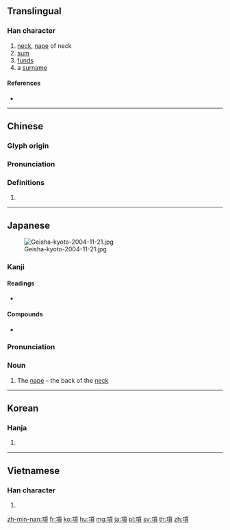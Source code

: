 {{character info/new}}
{{also|项|頂}}
==Translingual==

===Han character===
{{Han char|rn=181|rad=頁|as=03|sn=12|four=11186|canj=MMBC|ids=⿰工頁}}

# [[neck]], [[nape]] of neck
# [[sum]]
# [[funds]]
# a [[surname]]

====References====
* {{Han ref|kx=1399.110|dkj=43343|dj=1915.160|hdz=74356.090|uh=9805|ud=38917|bh=B6B5|bd=46773}}

----

==Chinese==
{{zh-forms|s=项}}

===Glyph origin===
{{Han etym}}

===Pronunciation===
{{zh-pron
|m=xiàng
|c=hong6
|h=pfs=hong
|md=
|mn=qz:hǎng/tw,xm,zz:hāng
|w=
|mc=y
|oc=y
|cat=n
}}

===Definitions===
{{zh-hanzi}}

# {{rfdef|lang=zh}}

----

==Japanese==
[[File:Geisha-kyoto-2004-11-21.jpg|thumb]]

===Kanji===
{{ja-kanji|grade=c|rs=頁03}}

====Readings====
* {{ja-readings|goon=[[ごう]] (gō)|kanon=[[こう]] (kō)|kun=[[うなじ]] (unaji)}}

====Compounds====
* {{ja-r|項目|こうもく|gloss=article}}

{{ja-kanjitab|うなじ|yomi=k}}

===Pronunciation===
{{ja-pron|うなじ|yomi=k}}

===Noun===
{{ja-noun|うなじ}}

# The [[nape]] – the back of the [[neck]]

----

==Korean==

===Hanja===
{{ko-hanja|hangeul=항|eumhun=|rv=hang|mr=hang|y=hang}}

# {{defn|lang=ko|sort=頁03}}

----

==Vietnamese==

===Han character===
{{vi-hantu|[[hạng]], [[háng]], [[hảng]]|rs=頁03}}

# {{defn|lang=vi}}

[[zh-min-nan:項]]
[[fr:項]]
[[ko:項]]
[[hu:項]]
[[mg:項]]
[[ja:項]]
[[pl:項]]
[[sv:項]]
[[th:項]]
[[zh:項]]